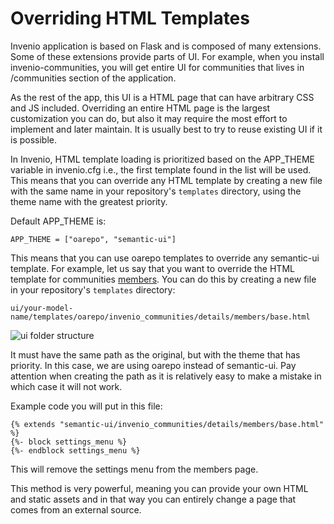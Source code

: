 # Overriding HTML Templates

Invenio application is based on Flask and is composed of many extensions. Some of these
extensions provide parts of UI. For example, when you install invenio-communities,
you will get entire UI for communities that lives in /communities section of the application.

As the rest of the app, this UI is a HTML page that can have arbitrary CSS and JS included. 
Overriding an entire HTML page is the largest customization you can do, but also it may 
require the most effort to implement and later maintain. It is usually best to try to reuse existing
UI if it is possible.

In Invenio, HTML template loading is prioritized based on the APP_THEME variable in invenio.cfg i.e.,
the first template found in the list will be used. This means that you can override any HTML template
by creating a new file with the same name in your repository's `templates` directory, using the theme name
with the greatest priority.

Default APP_THEME is:

```
APP_THEME = ["oarepo", "semantic-ui"]
```

This means that you can use oarepo templates to override any semantic-ui template.
For example, let us say that you want to override the HTML template
for communities [members](https://github.com/inveniosoftware/invenio-communities/blob/master/invenio_communities/templates/semantic-ui/invenio_communities/details/members/base.html).
You can do this by creating a new file in your repository's `templates` directory:

```
ui/your-model-name/templates/oarepo/invenio_communities/details/members/base.html
```

![ui folder structure](/images/overriding_html_templates.png)

It must have the same path as the original, but with the theme that has priority. In this case, we are using oarepo instead of semantic-ui.
Pay attention when creating the path as it is relatively easy to make a mistake in which case it will not work.

Example code you will put in this file:

```
{% extends "semantic-ui/invenio_communities/details/members/base.html" %}
{%- block settings_menu %}
{%- endblock settings_menu %}
```
This will remove the settings menu from the members page.

This method is very powerful, meaning you can provide your own HTML and static assets and in that way
you can entirely change a page that comes from an external source.